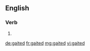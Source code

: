 ==English==

===Verb===
{{head|en|verb form}}

# {{en-past of|gait}}

[[de:gaited]]
[[fr:gaited]]
[[mg:gaited]]
[[vi:gaited]]